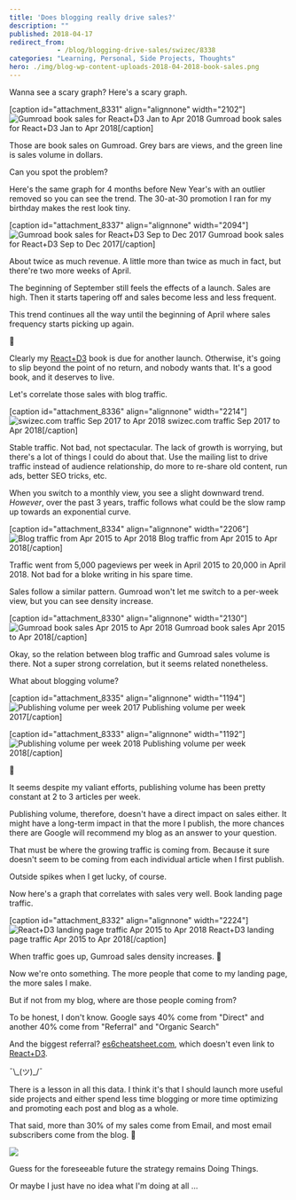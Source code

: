 ```yaml
---
title: 'Does blogging really drive sales?'
description: ""
published: 2018-04-17
redirect_from: 
            - /blog/blogging-drive-sales/swizec/8338
categories: "Learning, Personal, Side Projects, Thoughts"
hero: ./img/blog-wp-content-uploads-2018-04-2018-book-sales.png
---
```

Wanna see a scary graph? Here&#x27;s a scary graph.



\[caption id=&quot;attachment_8331&quot; align=&quot;alignnone&quot; width=&quot;2102&quot;]![Gumroad book sales for React+D3 Jan to Apr 2018](./img/blog-wp-content-uploads-2018-04-2018-book-sales.png) Gumroad book sales for React+D3 Jan to Apr 2018\[/caption]



Those are book sales on Gumroad. Grey bars are views, and the green line is sales volume in dollars.



Can you spot the problem?



Here&#x27;s the same graph for 4 months before New Year&#x27;s with an outlier removed so you can see the trend. The 30-at-30 promotion I ran for my birthday makes the rest look tiny.



\[caption id=&quot;attachment_8337&quot; align=&quot;alignnone&quot; width=&quot;2094&quot;]![Gumroad book sales for React+D3 Sep to Dec 2017](./img/blog-wp-content-uploads-2018-04-2017-book-sales.png) Gumroad book sales for React+D3 Sep to Dec 2017\[/caption]



About twice as much revenue. A little more than twice as much in fact, but there&#x27;re two more weeks of April.



The beginning of September still feels the effects of a launch. Sales are high. Then it starts tapering off and sales become less and less frequent.



This trend continues all the way until the beginning of April where sales frequency starts picking up again.



🤔



Clearly my [React+D3](https://swizec.com/reactd3js) book is due for another launch. Otherwise, it&#x27;s going to slip beyond the point of no return, and nobody wants that. It&#x27;s a good book, and it deserves to live.



Let&#x27;s correlate those sales with blog traffic.



\[caption id=&quot;attachment_8336&quot; align=&quot;alignnone&quot; width=&quot;2214&quot;]![swizec.com traffic Sep 2017 to Apr 2018](./img/blog-wp-content-uploads-2018-04-traffic-screenshot.png) swizec.com traffic Sep 2017 to Apr 2018\[/caption]



Stable traffic. Not bad, not spectacular. The lack of growth is worrying, but there&#x27;s a lot of things I could do about that. Use the mailing list to drive traffic instead of audience relationship, do more to re-share old content, run ads, better SEO tricks, etc.



When you switch to a monthly view, you see a slight downward trend. _However_, over the past 3 years, traffic follows what could be the slow ramp up towards an exponential curve.



\[caption id=&quot;attachment_8334&quot; align=&quot;alignnone&quot; width=&quot;2206&quot;]![Blog traffic from Apr 2015 to Apr 2018](./img/blog-wp-content-uploads-2018-04-3-year-screenshot.png) Blog traffic from Apr 2015 to Apr 2018\[/caption]



Traffic went from 5,000 pageviews per week in April 2015 to 20,000 in April 2018. Not bad for a bloke writing in his spare time.



Sales follow a similar pattern. Gumroad won&#x27;t let me switch to a per-week view, but you can see density increase.



\[caption id=&quot;attachment_8330&quot; align=&quot;alignnone&quot; width=&quot;2130&quot;]![Gumroad book sales Apr 2015 to Apr 2018](./img/blog-wp-content-uploads-2018-04-gumroad-3-year-sales.png) Gumroad book sales Apr 2015 to Apr 2018\[/caption]



Okay, so the relation between blog traffic and Gumroad sales volume is there. Not a super strong correlation, but it seems related nonetheless.



What about blogging volume?



\[caption id=&quot;attachment_8335&quot; align=&quot;alignnone&quot; width=&quot;1194&quot;]![Publishing volume per week 2017](./img/blog-wp-content-uploads-2018-04-blogs-per-week-2017.png) Publishing volume per week 2017\[/caption]



\[caption id=&quot;attachment_8333&quot; align=&quot;alignnone&quot; width=&quot;1192&quot;]![Publishing volume per week 2018](./img/blog-wp-content-uploads-2018-04-blogs-per-week-2018.png) Publishing volume per week 2018\[/caption]



🤔



It seems despite my valiant efforts, publishing volume has been pretty constant at 2 to 3 articles per week.



Publishing volume, therefore, doesn&#x27;t have a direct impact on sales either. It might have a long-term impact in that the more I publish, the more chances there are Google will recommend my blog as an answer to your question.



That must be where the growing traffic is coming from. Because it sure doesn&#x27;t seem to be coming from each individual article when I first publish.



Outside spikes when I get lucky, of course.



Now here&#x27;s a graph that correlates with sales very well. Book landing page traffic.



\[caption id=&quot;attachment_8332&quot; align=&quot;alignnone&quot; width=&quot;2224&quot;]![React+D3 landing page traffic Apr 2015 to Apr 2018](./img/blog-wp-content-uploads-2018-04-landing-page-traffic.png) React+D3 landing page traffic Apr 2015 to Apr 2018\[/caption]



When traffic goes up, Gumroad sales density increases. 🧐



Now we&#x27;re onto something. The more people that come to my landing page, the more sales I make.



But if not from my blog, where are those people coming from?



To be honest, I don&#x27;t know. Google says 40% come from &quot;Direct&quot; and another 40% come from &quot;Referral&quot; and &quot;Organic Search&quot;



And the biggest referral? [es6cheatsheet.com](https://es6cheatsheet.com/), which doesn&#x27;t even link to [React+D3](https://swizec.com/reactd3js).



¯\\\_(ツ)\_/¯



There is a lesson in all this data. I think it&#x27;s that I should launch more useful side projects and either spend less time blogging or more time optimizing and promoting each post and blog as a whole.



That said, more than 30% of my sales come from Email, and most email subscribers come from the blog. 🤯



![](./img/blog-wp-content-uploads-2018-04-strategic-plan.jpg)



Guess for the foreseeable future the strategy remains Doing Things.



Or maybe I just have no idea what I&#x27;m doing at all ...